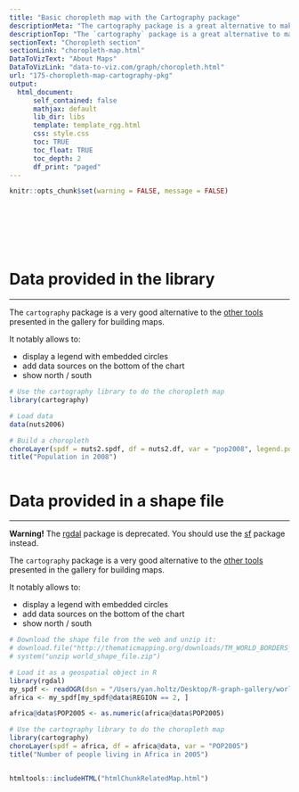 ```yaml
---
title: "Basic choropleth map with the Cartography package"
descriptionMeta: "The cartography package is a great alternative to make maps with R. This post explains how to build a basic choropleth map using it, with explanation and reproducible code."
descriptionTop: "The `cartography` package is a great alternative to make maps with R. This post explains how to build a basic [choropleth](choropleth-map.html) map using it, with explanation and reproducible code."
sectionText: "Choropleth section"
sectionLink: "choropleth-map.html"
DataToVizText: "About Maps"
DataToVizLink: "data-to-viz.com/graph/choropleth.html"
url: "175-choropleth-map-cartography-pkg"
output:
  html_document:
      self_contained: false    
      mathjax: default
      lib_dir: libs
      template: template_rgg.html
      css: style.css
      toc: TRUE
      toc_float: TRUE
      toc_depth: 2
      df_print: "paged"
---
```



```r
knitr::opts_chunk$set(warning = FALSE, message = FALSE)
```

<div class="container" style="padding-top: 80px">



# Data provided in the library
***

<div class = "row">

<div class = "col-md-6  col-sm-12 align-self-center">

The `cartography` package is a very good alternative to the [other tools](bubble-map.html) presented in the gallery for building maps.

It notably allows to:

- display a legend with embedded circles
- add data sources on the bottom of the chart
- show north / south


</div>


<div class = "col-md-6  col-sm-12">

```r
# Use the cartography library to do the choropleth map
library(cartography)

# Load data
data(nuts2006)

# Build a choropleth
choroLayer(spdf = nuts2.spdf, df = nuts2.df, var = "pop2008", legend.pos = "right")
title("Population in 2008")
```
</div>
</div>



```r
```













# Data provided in a shape file
***

<!-- warning message about the deprecated rgdal package -->

<div class = "alert alert-warning">
  <strong>Warning!</strong> The <a href='package/rgdal.html'>rgdal</a> package is deprecated. You should use the <a href='package/sf.html'>sf</a> package instead.
</div>

<div class = "row">

<div class = "col-md-6  col-sm-12 align-self-center">

The `cartography` package is a very good alternative to the [other tools](bubble-map.html) presented in the gallery for building maps.

It notably allows to:

- display a legend with embedded circles
- add data sources on the bottom of the chart
- show north / south


</div>


<div class = "col-md-6  col-sm-12">

```r
# Download the shape file from the web and unzip it:
# download.file("http://thematicmapping.org/downloads/TM_WORLD_BORDERS_SIMPL-0.3.zip" , destfile="world_shape_file.zip")
# system("unzip world_shape_file.zip")

# Load it as a geospatial object in R
library(rgdal)
my_spdf <- readOGR(dsn = "/Users/yan.holtz/Desktop/R-graph-gallery/world_shape_file/", layer = "TM_WORLD_BORDERS_SIMPL-0.3", verbose = FALSE)
africa <- my_spdf[my_spdf@data$REGION == 2, ]

africa@data$POP2005 <- as.numeric(africa@data$POP2005)

# Use the cartography library to do the choropleth map
library(cartography)
choroLayer(spdf = africa, df = africa@data, var = "POP2005")
title("Number of people living in Africa in 2005")
```
</div>
</div>



```r
```



<!-- Close container -->
</div>




```r
htmltools::includeHTML("htmlChunkRelatedMap.html")
```
